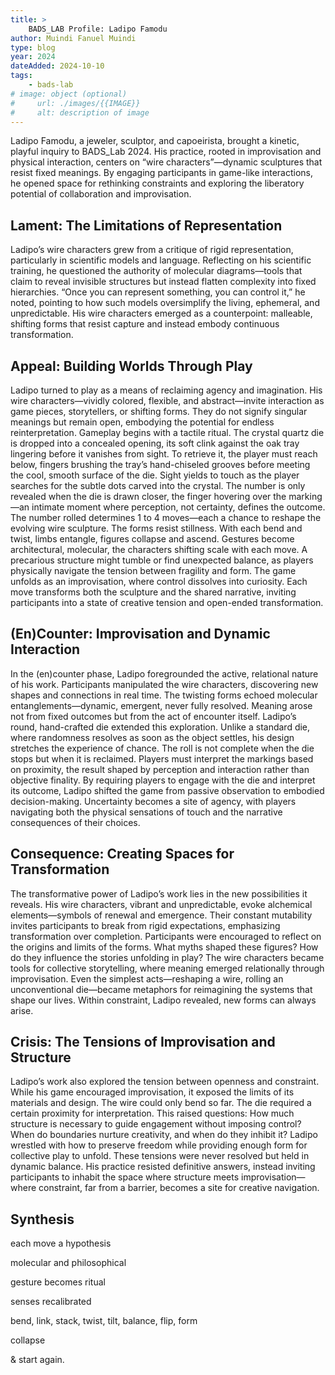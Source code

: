 ```yaml
---
title: >
    BADS_LAB Profile: Ladipo Famodu
author: Muindi Fanuel Muindi
type: blog
year: 2024
dateAdded: 2024-10-10
tags:
    - bads-lab
# image: object (optional)
#     url: ./images/{{IMAGE}}
#     alt: description of image
---
```


Ladipo Famodu, a jeweler, sculptor, and capoeirista, brought a kinetic, playful inquiry to BADS_Lab 2024. His practice, rooted in improvisation and physical interaction, centers on “wire characters”—dynamic sculptures that resist fixed meanings. By engaging participants in game-like interactions, he opened space for rethinking constraints and exploring the liberatory potential of collaboration and improvisation.

## Lament: The Limitations of Representation

Ladipo’s wire characters grew from a critique of rigid representation, particularly in scientific models and language. Reflecting on his scientific training, he questioned the authority of molecular diagrams—tools that claim to reveal invisible structures but instead flatten complexity into fixed hierarchies.
“Once you can represent something, you can control it,” he noted, pointing to how such models oversimplify the living, ephemeral, and unpredictable. His wire characters emerged as a counterpoint: malleable, shifting forms that resist capture and instead embody continuous transformation.

## Appeal: Building Worlds Through Play

Ladipo turned to play as a means of reclaiming agency and imagination. His wire characters—vividly colored, flexible, and abstract—invite interaction as game pieces, storytellers, or shifting forms. They do not signify singular meanings but remain open, embodying the potential for endless reinterpretation.
Gameplay begins with a tactile ritual. The crystal quartz die is dropped into a concealed opening, its soft clink against the oak tray lingering before it vanishes from sight. To retrieve it, the player must reach below, fingers brushing the tray’s hand-chiseled grooves before meeting the cool, smooth surface of the die. Sight yields to touch as the player searches for the subtle dots carved into the crystal. The number is only revealed when the die is drawn closer, the finger hovering over the marking—an intimate moment where perception, not certainty, defines the outcome.
The number rolled determines 1 to 4 moves—each a chance to reshape the evolving wire sculpture. The forms resist stillness. With each bend and twist, limbs entangle, figures collapse and ascend. Gestures become architectural, molecular, the characters shifting scale with each move. A precarious structure might tumble or find unexpected balance, as players physically navigate the tension between fragility and form.
The game unfolds as an improvisation, where control dissolves into curiosity. Each move transforms both the sculpture and the shared narrative, inviting participants into a state of creative tension and open-ended transformation.

## (En)Counter: Improvisation and Dynamic Interaction

In the (en)counter phase, Ladipo foregrounded the active, relational nature of his work. Participants manipulated the wire characters, discovering new shapes and connections in real time. The twisting forms echoed molecular entanglements—dynamic, emergent, never fully resolved. Meaning arose not from fixed outcomes but from the act of encounter itself.
Ladipo’s round, hand-crafted die extended this exploration. Unlike a standard die, where randomness resolves as soon as the object settles, his design stretches the experience of chance. The roll is not complete when the die stops but when it is reclaimed. Players must interpret the markings based on proximity, the result shaped by perception and interaction rather than objective finality.
By requiring players to engage with the die and interpret its outcome, Ladipo shifted the game from passive observation to embodied decision-making. Uncertainty becomes a site of agency, with players navigating both the physical sensations of touch and the narrative consequences of their choices.

## Consequence: Creating Spaces for Transformation

The transformative power of Ladipo’s work lies in the new possibilities it reveals. His wire characters, vibrant and unpredictable, evoke alchemical elements—symbols of renewal and emergence. Their constant mutability invites participants to break from rigid expectations, emphasizing transformation over completion.
Participants were encouraged to reflect on the origins and limits of the forms. What myths shaped these figures? How do they influence the stories unfolding in play? The wire characters became tools for collective storytelling, where meaning emerged relationally through improvisation.
Even the simplest acts—reshaping a wire, rolling an unconventional die—became metaphors for reimagining the systems that shape our lives. Within constraint, Ladipo revealed, new forms can always arise.

## Crisis: The Tensions of Improvisation and Structure

Ladipo’s work also explored the tension between openness and constraint. While his game encouraged improvisation, it exposed the limits of its materials and design. The wire could only bend so far. The die required a certain proximity for interpretation.
This raised questions: How much structure is necessary to guide engagement without imposing control? When do boundaries nurture creativity, and when do they inhibit it? Ladipo wrestled with how to preserve freedom while providing enough form for collective play to unfold.
These tensions were never resolved but held in dynamic balance. His practice resisted definitive answers, instead inviting participants to inhabit the space where structure meets improvisation—where constraint, far from a barrier, becomes a site for creative navigation.

## Synthesis

each move a hypothesis

molecular and philosophical

gesture becomes ritual

senses recalibrated

bend, link, stack, twist, tilt, balance, flip, form

collapse

& start again.
